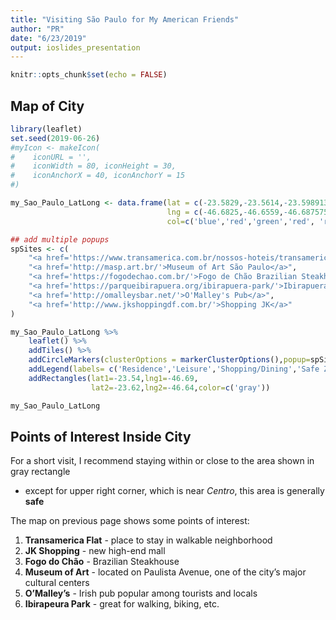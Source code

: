 ```yaml
---
title: "Visiting São Paulo for My American Friends"
author: "PR"
date: "6/23/2019"
output: ioslides_presentation
---
```


```r
knitr::opts_chunk$set(echo = FALSE)
```

## Map of City

```r
library(leaflet)
set.seed(2019-06-26)
#myIcon <- makeIcon(
#    iconURL = '',
#    iconWidth = 80, iconHeight = 30,
#    iconAnchorX = 40, iconAnchorY = 15
#)

my_Sao_Paulo_LatLong <- data.frame(lat = c(-23.5829,-23.5614,-23.598913,-23.585,-23.5582,-23.5915),
                                   lng = c(-46.6825,-46.6559,-46.687575, -46.6625,-46.666,-46.6895),
                                   col=c('blue','red','green','red', 'red','green'))

## add multiple popups
spSites <- c(
    "<a href='https://www.transamerica.com.br/nossos-hoteis/transamerica-executive-faria-lima/'>Transamerica Flat Itaim Bibi</a>",
    "<a href='http://masp.art.br/'>Museum of Art São Paulo</a>",
    "<a href='https://fogodechao.com.br/'>Fogo de Chão Brazilian Steakhouse</a>",
    "<a href='https://parqueibirapuera.org/ibirapuera-park/'>Ibirapuera Park</a>",
    "<a href='http://omalleysbar.net/'>O'Malley's Pub</a>",
    "<a href='http://www.jkshoppingdf.com.br/'>Shopping JK</a>"
)

my_Sao_Paulo_LatLong %>%
    leaflet() %>%
    addTiles() %>%
    addCircleMarkers(clusterOptions = markerClusterOptions(),popup=spSites,color=my_Sao_Paulo_LatLong$col) %>%
    addLegend(labels= c('Residence','Leisure','Shopping/Dining','Safe Zone'), colors=c('blue','red','green','gray')) %>%
    addRectangles(lat1=-23.54,lng1=-46.69,
                  lat2=-23.62,lng2=-46.64,color=c('gray'))

my_Sao_Paulo_LatLong


```


## Points of Interest Inside City

For a short visit, I recommend staying within or close to the area shown in gray rectangle

- except for upper right corner, which is near *Centro*, this area is generally **safe**

The map on previous page shows some points of interest:

1. **Transamerica Flat** - place to stay in walkable neighborhood
2. **JK Shopping** - new high-end mall 
3. **Fogo do Chão** - Brazilian Steakhouse
4. **Museum of Art** - located on Paulista Avenue, one of the city's major cultural centers
5. **O'Malley's** - Irish pub popular among tourists and locals 
6. **Ibirapeura Park** - great for walking, biking, etc.





